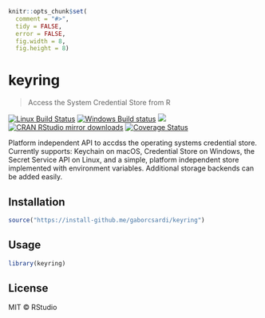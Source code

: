 
```r
knitr::opts_chunk$set(
  comment = "#>",
  tidy = FALSE,
  error = FALSE,
  fig.width = 8,
  fig.height = 8)
```

# keyring

> Access the System Credential Store from R

[![Linux Build Status](https://travis-ci.org/gaborcsardi/keyring.svg?branch=master)](https://travis-ci.org/gaborcsardi/keyring)
[![Windows Build status](https://ci.appveyor.com/api/projects/status/github/gaborcsardi/keyring?svg=true)](https://ci.appveyor.com/project/gaborcsardi/keyring)
[![](https://www.r-pkg.org/badges/version/keyring)](https://www.r-pkg.org/pkg/keyring)
[![CRAN RStudio mirror downloads](https://cranlogs.r-pkg.org/badges/keyring)](https://www.r-pkg.org/pkg/keyring)
[![Coverage Status](https://img.shields.io/codecov/c/github/gaborcsardi/keyring/master.svg)](https://codecov.io/github/gaborcsardi/keyring?branch=master)

Platform independent API to accdss the operating systems
credential store. Currently supports: Keychain on macOS, Credential
Store on Windows, the Secret Service API on Linux, and a simple,
platform independent store implemented with environment variables.
Additional storage backends can be added easily.

## Installation

```r
source("https://install-github.me/gaborcsardi/keyring")
```

## Usage

```r
library(keyring)
```

## License

MIT © RStudio
